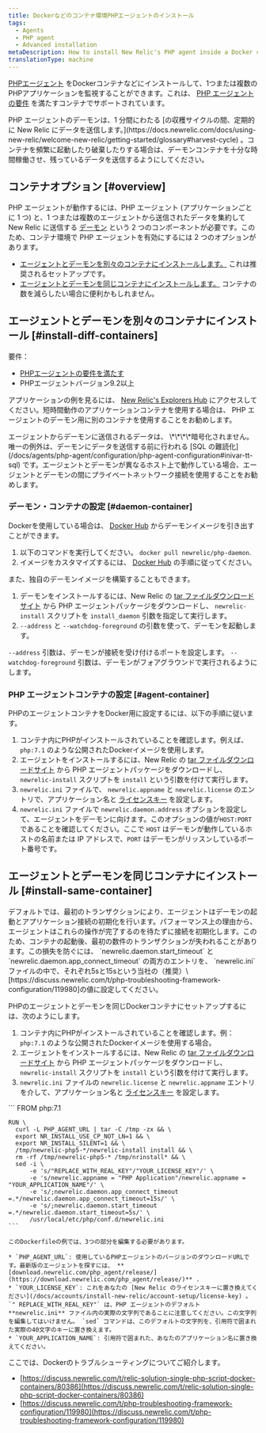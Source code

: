 ```yaml
---
title: Dockerなどのコンテナ環境PHPエージェントのインストール
tags:
  - Agents
  - PHP agent
  - Advanced installation
metaDescription: How to install New Relic's PHP agent inside a Docker container or other container to monitor your PHP apps.
translationType: machine
---
```


[PHPエージェント](/docs/agents/php-agent/getting-started/introduction-new-relic-php) をDockerコンテナなどにインストールして、1つまたは複数のPHPアプリケーションを監視することができます。これは、 [PHP エージェントの要件](/docs/agents/php-agent/getting-started/php-agent-compatibility-requirements) を満たすコンテナでサポートされています。

<Callout variant="caution">
  PHP エージェントのデーモンは、1 分間にわたる [の収穫サイクルの間、定期的に New Relic にデータを送信します。](https://docs.newrelic.com/docs/using-new-relic/welcome-new-relic/getting-started/glossary#harvest-cycle) 。コンテナを頻繁に起動したり破棄したりする場合は、デーモンコンテナを十分な時間稼働させ、残っているデータを送信するようにしてください。
</Callout>

## コンテナオプション [#overview]

PHP エージェントが動作するには、PHP エージェント (アプリケーションごとに 1 つ) と、1 つまたは複数のエージェントから送信されたデータを集約して New Relic に送信する [デーモン](/docs/agents/php-agent/getting-started/new-relic-daemon-processes) という 2 つのコンポーネントが必要です。このため、コンテナ環境で PHP エージェントを有効にするには 2 つのオプションがあります。

* [エージェントとデーモンを別々のコンテナにインストールします。](#install-diff-containers) これは推奨されるセットアップです。
* [エージェントとデーモンを同じコンテナにインストールします。](#install-same-container) コンテナの数を減らしたい場合に便利かもしれません。

## エージェントとデーモンを別々のコンテナにインストール [#install-diff-containers]

要件：

* [PHPエージェントの要件を満たす](/docs/agents/php-agent/getting-started/php-agent-compatibility-requirements)
* PHPエージェントバージョン9.2以上

アプリケーションの例を見るには、 [New Relic's Explorers Hub](https://discuss.newrelic.com/t/relic-solution-php-agent-and-daemon-containers/84841) にアクセスしてください。短時間動作のアプリケーションコンテナを使用する場合は、 PHP エージェントのデーモン用に別のコンテナを使用することをお勧めします。

<Callout variant="caution">
  エージェントからデーモンに送信されるデータは、 \*\*\*\*暗号化されません。唯一の例外は、デーモンにデータを送信する前に行われる [SQL の難読化](/docs/agents/php-agent/configuration/php-agent-configuration#inivar-tt-sql) です。エージェントとデーモンが異なるホスト上で動作している場合、エージェントとデーモンの間にプライベートネットワーク接続を使用することをお勧めします。
</Callout>

### デーモン・コンテナの設定 [#daemon-container]

Dockerを使用している場合は、 [Docker Hub](https://hub.docker.com/r/newrelic/php-daemon) からデーモンイメージを引き出すことができます。

1. 以下のコマンドを実行してください。 `docker pull newrelic/php-daemon`.
2. イメージをカスタマイズするには、 [Docker Hub](https://hub.docker.com/r/newrelic/php-daemon) の手順に従ってください。

また、独自のデーモンイメージを構築することもできます。

1. デーモンをインストールするには、New Relic の [tar ファイルダウンロードサイト](/docs/agents/php-agent/installation/php-agent-installation-tar-file) から PHP エージェントパッケージをダウンロードし、 `newrelic-install` スクリプトを `install_daemon` 引数を指定して実行します。
2. `--address` と `--watchdog-foreground` の引数を使って、デーモンを起動します。

`--address` 引数は、デーモンが接続を受け付けるポートを設定します。 `--watchdog-foreground` 引数は、デーモンがフォアグラウンドで実行されるようにします。

### PHP エージェントコンテナの設定 [#agent-container]

PHPのエージェントコンテナをDocker用に設定するには、以下の手順に従います。

1. コンテナ内にPHPがインストールされていることを確認します。例えば、 `php:7.1` のような公開されたDockerイメージを使用します。
2. エージェントをインストールするには、New Relic の [tar ファイルダウンロードサイト](/docs/agents/php-agent/installation/php-agent-installation-tar-file) から PHP エージェントパッケージをダウンロードし、 `newrelic-install` スクリプトを `install` という引数を付けて実行します。
3. `newrelic.ini` ファイルで、 `newrelic.appname` と `newrelic.license` のエントリで、アプリケーション名と [ライセンスキー](/docs/accounts/install-new-relic/account-setup/license-key) を設定します。
4. `newrelic.ini` ファイルで `newrelic.daemon.address` オプションを設定して、エージェントをデーモンに向けます。このオプションの値が`HOST:PORT` であることを確認してください。ここで `HOST` はデーモンが動作しているホストの名前または IP アドレスで、`PORT` はデーモンがリッスンしているポート番号です。

## エージェントとデーモンを同じコンテナにインストール [#install-same-container]

<Callout variant="caution">
  デフォルトでは、最初のトランザクションにより、エージェントはデーモンの起動とアプリケーション接続の初期化を行います。パフォーマンス上の理由から、エージェントはこれらの操作が完了するのを待たずに接続を初期化します。このため、コンテナの起動後、最初の数件のトランザクションが失われることがあります。この損失を防ぐには、 `newrelic.daemon.start_timeout` と `newrelic.daemon.app_connect_timeout` の両方のエントリを、 `newrelic.ini` ファイルの中で、それぞれ5sと15sという当社の（推奨）\[https&#x3A;//discuss.newrelic.com/t/php-troubleshooting-framework-configuration/119980]の値に設定してください。
</Callout>

PHPのエージェントとデーモンを同じDockerコンテナにセットアップするには、次のようにします。

1. コンテナ内にPHPがインストールされていることを確認します。例： `php:7.1` のような公開されたDockerイメージを使用する場合。
2. エージェントをインストールするには、New Relic の [tar ファイルダウンロードサイト](/docs/agents/php-agent/installation/php-agent-installation-tar-file) から PHP エージェントパッケージをダウンロードし、 `newrelic-install` スクリプトを `install` という引数を付けて実行します。
3. `newrelic.ini` ファイルの `newrelic.license` と `newrelic.appname` エントリを介して、アプリケーション名と [ライセンスキー](/docs/accounts/install-new-relic/account-setup/license-key) を設定します。

<CollapserGroup>
  <Collapser
    id="dockerfile-example"
    title="ドッカーファイルの例"
  >
    ```
    FROM php:7.1

    RUN \
      curl -L PHP_AGENT_URL | tar -C /tmp -zx && \
      export NR_INSTALL_USE_CP_NOT_LN=1 && \
      export NR_INSTALL_SILENT=1 && \
      /tmp/newrelic-php5-*/newrelic-install install && \
      rm -rf /tmp/newrelic-php5-* /tmp/nrinstall* && \
      sed -i \
          -e 's/"REPLACE_WITH_REAL_KEY"/"YOUR_LICENSE_KEY"/' \
          -e 's/newrelic.appname = "PHP Application"/newrelic.appname = "YOUR_APPLICATION_NAME"/' \
          -e 's/;newrelic.daemon.app_connect_timeout =.*/newrelic.daemon.app_connect_timeout=15s/' \
          -e 's/;newrelic.daemon.start_timeout =.*/newrelic.daemon.start_timeout=5s/' \
          /usr/local/etc/php/conf.d/newrelic.ini
    ```

    このDockerfileの例では、3つの部分を編集する必要があります。

    * `PHP_AGENT_URL`: 使用しているPHPエージェントのバージョンのダウンロードURLです。最新版のエージェントを探すには、 **[download.newrelic.com/php_agent/release/](https://download.newrelic.com/php_agent/release/)** .
    * `YOUR_LICENSE_KEY`: これをあなたの [New Relic のライセンスキーに置き換えてください](/docs/accounts/install-new-relic/account-setup/license-key) 。 `" REPLACE_WITH_REAL_KEY"` は、PHP エージェントのデフォルト **newrelic.ini** ファイル内の実際の文字列であることに注意してください。この文字列を編集してはいけません。 `sed` コマンドは、このデフォルトの文字列を、引用符で囲まれた実際の40文字のキーに置き換えます。
    * `YOUR_APPLICATION_NAME`: 引用符で囲まれた、あなたのアプリケーション名に置き換えてください。
  </Collapser>
</CollapserGroup>

<Callout variant="info">
  ここでは、Dockerのトラブルシューティングについてご紹介します。

  * [https://discuss.newrelic.com/t/relic-solution-single-php-script-docker-containers/80386](https://discuss.newrelic.com/t/relic-solution-single-php-script-docker-containers/80386)
  * [https://discuss.newrelic.com/t/php-troubleshooting-framework-configuration/119980](https://discuss.newrelic.com/t/php-troubleshooting-framework-configuration/119980)
</Callout>
